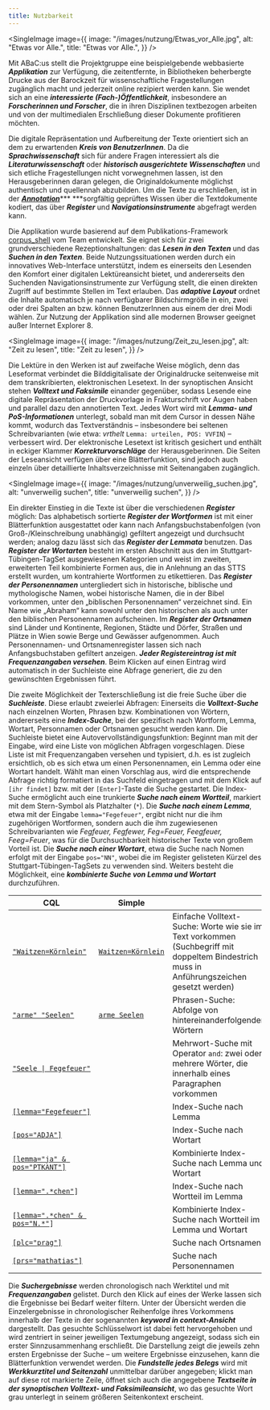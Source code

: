 ```yaml
---
title: Nutzbarkeit
---
```


<SingleImage
	image={{
		image: "/images/nutzung/Etwas_vor_Alle.jpg",
		alt: "Etwas vor Alle.",
		title: "Etwas vor Alle.",
	}}
/>

Mit ABaC:us stellt die Projektgruppe eine beispielgebende webbasierte **_Applikation_** zur
Verfügung, die zeitentfernte, in Bibliotheken beherbergte Drucke aus der Barockzeit für
wissenschaftliche Fragestellungen zugänglich macht und jederzeit online rezipiert werden kann. Sie
wendet sich an eine **_interessierte (Fach-)Öffentlichkeit_**, insbesondere an **_Forscherinnen und
Forscher_**, die in ihren Disziplinen textbezogen arbeiten und von der multimedialen Erschließung
dieser Dokumente profitieren möchten.

Die digitale Repräsentation und Aufbereitung der Texte orientiert sich an dem zu erwartenden
**_Kreis von BenutzerInnen_**. Da die **_Sprachwissenschaft_** sich für andere Fragen interessiert
als die **_Literaturwissenschaft_** oder **_historisch ausgerichtete Wissenschaften_** und sich
etliche Fragestellungen nicht vorwegnehmen lassen, ist den Herausgeberinnen daran gelegen, die
Originaldokumente möglichst authentisch und quellennah abzubilden. Um die Texte zu erschließen, ist
in der [**_Annotation_**](https://abacus.acdh.oeaw.ac.at/annotation)\*\*\* \*\*\*sorgfältig
geprüftes Wissen über die Textdokumente kodiert, das über **_Register_** und
**_Navigationsinstrumente_** abgefragt werden kann.

Die Applikation wurde basierend auf dem Publikations-Framework
[corpus_shell](https://clarin.oeaw.ac.at/ccv/corpus_shell) vom Team entwickelt. Sie eignet sich für
zwei grundverschiedene Rezeptionshaltungen: das **_Lesen in den Texten_** und das **_Suchen in den
Texten_**. Beide Nutzungssituationen werden durch ein innovatives Web-Interface unterstützt, indem
es einerseits den Lesenden den Komfort einer digitalen Lektüreansicht bietet, und andererseits den
Suchenden Navigationsinstrumente zur Verfügung stellt, die einen direkten Zugriff auf bestimmte
Stellen im Text erlauben. Das **_adaptive Layout_** ordnet die Inhalte automatisch je nach
verfügbarer Bildschirmgröße in ein, zwei oder drei Spalten an bzw. können BenutzerInnen aus einem
der drei Modi wählen. Zur Nutzung der Applikation sind alle modernen Browser geeignet außer Internet
Explorer 8.

<SingleImage
	image={{
		image: "/images/nutzung/Zeit_zu_lesen.jpg",
		alt: "Zeit zu lesen",
		title: "Zeit zu lesen",
	}}
/>

Die Lektüre in den Werken ist auf zweifache Weise möglich, denn das Leseformat verbindet die
Bilddigitalisate der Originaldrucke seitenweise mit dem transkribierten, elektronischen Lesetext. In
der synoptischen Ansicht stehen **_Volltext und Faksimile_** einander gegenüber, sodass Lesende eine
digitale Repräsentation der Druckvorlage in Frakturschrift vor Augen haben und parallel dazu den
annotierten Text. Jedes Wort wird mit **_Lemma- und PoS-Informationen_** unterlegt, sobald man mit
dem Cursor in dessen Nähe kommt, wodurch das Textverständnis – insbesondere bei seltenen
Schreibvarianten (wie etwa: _vrthelt_ `Lemma: urteilen, POS: VVFIN`) – verbessert wird. Der
elektronische Lesetext ist kritisch gesichert und enthält in eckiger Klammer
**_Korrekturvorschläge_** der Herausgeberinnen. Die Seiten der Leseansicht verfügen über eine
Blätterfunktion, sind jedoch auch einzeln über detaillierte Inhaltsverzeichnisse mit Seitenangaben
zugänglich.

<SingleImage
	image={{
		image: "/images/nutzung/unverweilig_suchen.jpg",
		alt: "unverweilig suchen",
		title: "unverweilig suchen",
	}}
/>

Ein direkter Einstieg in die Texte ist über die verschiedenen **_Register_** möglich: Das
alphabetisch sortierte **_Register der Wortformen_** ist mit einer Blätterfunktion ausgestattet oder
kann nach Anfangsbuchstabenfolgen (von Groß-/Kleinschreibung unabhängig) gefiltert angezeigt und
durchsucht werden; analog dazu lässt sich das **_Register der Lemmata_** benutzen. Das **_Register
der Wortarten_** besteht im ersten Abschnitt aus den im Stuttgart-Tübingen-TagSet ausgewiesenen
Kategorien und weist im zweiten, erweiterten Teil kombinierte Formen aus, die in Anlehnung an das
STTS erstellt wurden, um kontrahierte Wortformen zu etikettieren. Das **_Register der
Personennamen_** untergliedert sich in historische, biblische und mythologische Namen, wobei
historische Namen, die in der Bibel vorkommen, unter den „biblischen Personennamen“ verzeichnet
sind. Ein Name wie „Abraham“ kann sowohl unter den historischen als auch unter den biblischen
Personennamen aufscheinen. Im **_Register der Ortsnamen_** sind Länder und Kontinente, Regionen,
Städte und Dörfer, Straßen und Plätze in Wien sowie Berge und Gewässer aufgenommen. Auch
Personennamen- und Ortsnamenregister lassen sich nach Anfangsbuchstaben gefiltert anzeigen. **_Jeder
Registereintrag ist mit Frequenzangaben versehen_**. Beim Klicken auf einen Eintrag wird automatisch
in der Suchleiste eine Abfrage generiert, die zu den gewünschten Ergebnissen führt.

Die zweite Möglichkeit der Texterschließung ist die freie Suche über die **_Suchleiste_**. Diese
erlaubt zweierlei Abfragen: Einerseits die **_Volltext-Suche_** nach einzelnen Worten, Phrasen bzw.
Kombinationen von Wörtern, andererseits eine **_Index-Suche_**, bei der spezifisch nach Wortform,
Lemma, Wortart, Personnamen oder Ortsnamen gesucht werden kann. Die Suchleiste bietet eine
Autovervollständigungsfunktion: Beginnt man mit der Eingabe, wird eine Liste von möglichen Abfragen
vorgeschlagen. Diese Liste ist mit Frequenzangaben versehen und typisiert, d.h. es ist zugleich
ersichtlich, ob es sich etwa um einen Personennamen, ein Lemma oder eine Wortart handelt. Wählt man
einen Vorschlag aus, wird die entsprechende Abfrage richtig formatiert in das Suchfeld eingetragen
und mit dem Klick auf `[ihr findet]` bzw. mit der `[Enter]`-Taste die Suche gestartet. Die
Index-Suche ermöglicht auch eine trunkierte **_Suche nach einem Wortteil_**, markiert mit dem
Stern-Symbol als Platzhalter (`*`). Die **_Suche nach einem Lemma_**, etwa mit der Eingabe
`lemma="Fegefeuer"`, ergibt nicht nur die ihm zugehörigen Wortformen, sondern auch die ihm
zugewiesenen Schreibvarianten wie _Fegfeuer, Fegfewer, Feg=Feuer, Feegfeuer, Feeg=Feuer_, was für
die Durchsuchbarkeit historischer Texte von großem Vorteil ist. Die **_Suche nach einer Wortart_**,
etwa die Suche nach Nomen erfolgt mit der Eingabe `pos="NN"`, wobei die im Register gelisteten
Kürzel des Stuttgart-Tübingen-TagSets zu verwenden sind. Weiters besteht die Möglichkeit, eine
**_kombinierte Suche von Lemma und Wortart_** durchzuführen.

| CQL                                                                                                                                                                                                                                                                                                                                 | Simple                                                                                                                                                                                                                                                                                             |                                                                                                                                           |
| ----------------------------------------------------------------------------------------------------------------------------------------------------------------------------------------------------------------------------------------------------------------------------------------------------------------------------------- | -------------------------------------------------------------------------------------------------------------------------------------------------------------------------------------------------------------------------------------------------------------------------------------------------- | ----------------------------------------------------------------------------------------------------------------------------------------- |
| [`"Waitzen=Körnlein"`](search?corpname=abacus&q=q%22Waitzen%3DK%C3%B6rnlein%22&viewmode=kwic&attrs=word%2Clemma%2Cpos%2Cid%2Cplc%2CplcType%2Cprs%2CprsType%2CpbId%2CpbN&format=json&structs=doc%2Cg&kwicrightctx=100%23&kwicleftctx=100%23&refs=doc.title%2Cdoc.id&pagesize=20&fromp=1&selectQueryValue=url)                        | [`Waitzen=Körnlein`](search?corpname=abacus&q=q"Waitzen%3DKörnlein"+&viewmode=kwic&attrs=word%2Clemma%2Cpos%2Cid%2Cplc%2CplcType%2Cprs%2CprsType%2CpbId%2CpbN&format=json&structs=doc%2Cg&kwicrightctx=100%23&kwicleftctx=100%23&refs=doc.title%2Cdoc.id&pagesize=20&fromp=1&selectQueryValue=url) | Einfache Volltext-Suche: Worte wie sie im Text vorkommen (Suchbegriff mit doppeltem Bindestrich muss in Anführungszeichen gesetzt werden) |
| [`"arme" "Seelen"`](search?corpname=abacus&q=q"arme"+"Seelen"&viewmode=kwic&attrs=word%2Clemma%2Cpos%2Cid%2Cplc%2CplcType%2Cprs%2CprsType%2CpbId%2CpbN&format=json&structs=doc%2Cg&kwicrightctx=100%23&kwicleftctx=100%23&refs=doc.title%2Cdoc.id&pagesize=20&fromp=1&selectQueryValue=url)                                         | [`arme Seelen`](search?corpname=abacus&q=q"arme"+"Seelen"+&viewmode=kwic&attrs=word%2Clemma%2Cpos%2Cid%2Cplc%2CplcType%2Cprs%2CprsType%2CpbId%2CpbN&format=json&structs=doc%2Cg&kwicrightctx=100%23&kwicleftctx=100%23&refs=doc.title%2Cdoc.id&pagesize=20&fromp=1&selectQueryValue=url)           | Phrasen-Suche: Abfolge von hintereinanderfolgenden Wörtern                                                                                |
| [`"Seele \| Fegefeuer"`](search?corpname=abacus&q=q"Seele"+%7C+"Fegefeuer"&viewmode=kwic&attrs=word%2Clemma%2Cpos%2Cid%2Cplc%2CplcType%2Cprs%2CprsType%2CpbId%2CpbN&format=json&structs=doc%2Cg&kwicrightctx=100%23&kwicleftctx=100%23&refs=doc.title%2Cdoc.id&pagesize=20&fromp=1&selectQueryValue=url)                            |                                                                                                                                                                                                                                                                                                    | Mehrwort-Suche mit Operator `and`: zwei oder mehrere Wörter, die innerhalb eines Paragraphen vorkommen                                    |
| [`[lemma="Fegefeuer"]`](search?corpname=abacus&q=q%5Blemma%3D"Fegefeuer"%5D&viewmode=kwic&attrs=word%2Clemma%2Cpos%2Cid%2Cplc%2CplcType%2Cprs%2CprsType%2CpbId%2CpbN&format=json&structs=doc%2Cg&kwicrightctx=100%23&kwicleftctx=100%23&refs=doc.title%2Cdoc.id&pagesize=20&fromp=1&selectQueryValue=url)                           |                                                                                                                                                                                                                                                                                                    | Index-Suche nach Lemma                                                                                                                    |
| [`[pos="ADJA"]`](search?corpname=abacus&q=q%5Bpos%3D"ADJA"%5D&viewmode=kwic&attrs=word%2Clemma%2Cpos%2Cid%2Cplc%2CplcType%2Cprs%2CprsType%2CpbId%2CpbN&format=json&structs=doc%2Cg&kwicrightctx=100%23&kwicleftctx=100%23&refs=doc.title%2Cdoc.id&pagesize=20&fromp=1&selectQueryValue=url)                                         |                                                                                                                                                                                                                                                                                                    | Index-Suche nach Wortart                                                                                                                  |
| [`[lemma="ja" & pos="PTKANT"]`](search?corpname=abacus&q=q%5Blemma%3D"ja"+%26+pos%3D"PTKANT"%5D&viewmode=kwic&attrs=word%2Clemma%2Cpos%2Cid%2Cplc%2CplcType%2Cprs%2CprsType%2CpbId%2CpbN&format=json&structs=doc%2Cg&kwicrightctx=100%23&kwicleftctx=100%23&refs=doc.title%2Cdoc.id&pagesize=20&fromp=1&selectQueryValue=url)       |                                                                                                                                                                                                                                                                                                    | Kombinierte Index-Suche nach Lemma und Wortart                                                                                            |
| `[`[`lemma=".*chen"`](search?corpname=abacus&q=q%5Blemma%3D".*chen"%5D&viewmode=kwic&attrs=word%2Clemma%2Cpos%2Cid%2Cplc%2CplcType%2Cprs%2CprsType%2CpbId%2CpbN&format=json&structs=doc%2Cg&kwicrightctx=100%23&kwicleftctx=100%23&refs=doc.title%2Cdoc.id&pagesize=20&fromp=1&selectQueryValue=url)`]`                             |                                                                                                                                                                                                                                                                                                    | Index-Suche nach Wortteil im Lemma                                                                                                        |
| `[`[`lemma=".*chen" & pos="N.*"`](search?corpname=abacus&q=q%5Blemma%3D".*chen"+%26+pos%3D"N.*"%5D&viewmode=kwic&attrs=word%2Clemma%2Cpos%2Cid%2Cplc%2CplcType%2Cprs%2CprsType%2CpbId%2CpbN&format=json&structs=doc%2Cg&kwicrightctx=100%23&kwicleftctx=100%23&refs=doc.title%2Cdoc.id&pagesize=20&fromp=1&selectQueryValue=url)`]` |                                                                                                                                                                                                                                                                                                    | Kombinierte Index-Suche nach Wortteil im Lemma und Wortart                                                                                |
| [`[plc="prag"]`](search?corpname=abacus&q=q%5Bplc%3D"prag"%5D&viewmode=kwic&attrs=word%2Clemma%2Cpos%2Cid%2Cplc%2CplcType%2Cprs%2CprsType%2CpbId%2CpbN&format=json&structs=doc%2Cg&kwicrightctx=100%23&kwicleftctx=100%23&refs=doc.title%2Cdoc.id&pagesize=20&fromp=1&selectQueryValue=url)                                         |                                                                                                                                                                                                                                                                                                    | Suche nach Ortsnamen.                                                                                                                     |
| [`[prs="mathatias"]`](search?corpname=abacus&q=q%5Bprs%3D"mathatias"%5D&viewmode=kwic&attrs=word%2Clemma%2Cpos%2Cid%2Cplc%2CplcType%2Cprs%2CprsType%2CpbId%2CpbN&format=json&structs=doc%2Cg&kwicrightctx=100%23&kwicleftctx=100%23&refs=doc.title%2Cdoc.id&pagesize=20&fromp=1&selectQueryValue=url)                               |                                                                                                                                                                                                                                                                                                    | Suche nach Personennamen                                                                                                                  |

Die **_Suchergebnisse_** werden chronologisch nach Werktitel und mit **_Frequenzangaben_** gelistet.
Durch den Klick auf eines der Werke lassen sich die Ergebnisse bei Bedarf weiter filtern. Unter der
Übersicht werden die Einzelergebnisse in chronologischer Reihenfolge ihres Vorkommens innerhalb der
Texte in der sogenannten **_keyword in context-Ansicht_** dargestellt. Das gesuchte Schlüsselwort
ist dabei fett hervorgehoben und wird zentriert in seiner jeweiligen Textumgebung angezeigt, sodass
sich ein erster Sinnzusammenhang erschließt. Die Darstellung zeigt die jeweils zehn ersten
Ergebnisse der Suche – um weitere Ergebnisse einzusehen, kann die Blätterfunktion verwendet werden.
Die **_Fundstelle jedes Belegs_** wird mit **_Werkkurztitel und Seitenzahl_** unmittelbar darüber
angegeben; klickt man auf diese rot markierte Zeile, öffnet sich auch die angegebene **_Textseite in
der synoptischen Volltext- und Faksimileansicht_**, wo das gesuchte Wort grau unterlegt in seinem
größeren Seitenkontext erscheint.
